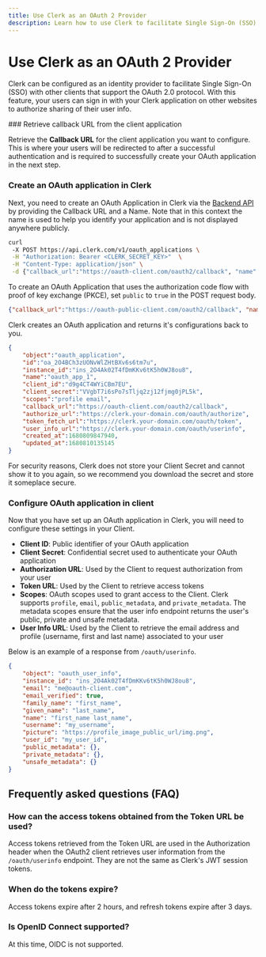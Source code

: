 ```yaml
---
title: Use Clerk as an OAuth 2 Provider
description: Learn how to use Clerk to facilitate Single Sign-On (SSO) with other clients that support the OAuth 2.0 protocol.
---
```


# Use Clerk as an OAuth 2 Provider

Clerk can be configured as an identity provider to facilitate Single Sign-On (SSO) with other clients that support the OAuth 2.0 protocol. With this feature, your users can sign in with your Clerk application on other websites to authorize sharing of their user info.

<Images width={2279} height={1135} src="/docs/images/advance/clerk-idp-flow.svg" alt="Clerk IDP Flow" />

<Steps>
  ### Retrieve callback URL from the client application

  Retrieve the **Callback URL** for the client application you want to configure. This is where your users will be redirected to after a successful authentication and is required to successfully create your OAuth application in the next step.

  ### Create an OAuth application in Clerk

  Next, you need to create an OAuth Application in Clerk via the [Backend API](https://clerk.com/docs/reference/backend-api/tag/OAuth-Applications) by providing the Callback URL and a Name. Note that in this context the name is used to help you identify your application and is not displayed anywhere publicly.

  ```sh {{ prettier: false, filename: 'POST /v1/oauth_applications' }}
  curl
   -X POST https://api.clerk.com/v1/oauth_applications \
   -H "Authorization: Bearer <CLERK_SECRET_KEY>"  \
   -H "Content-Type: application/json" \
   -d {"callback_url":"https://oauth-client.com/oauth2/callback", "name": "oauth_app_1", "scopes": "profile email"}
  ```

  To create an OAuth Application that uses the authorization code flow with proof of key exchange (PKCE), set `public` to `true` in the POST request body.

  ```json {{ prettier: false }}
  {"callback_url":"https://oauth-public-client.com/oauth2/callback", "name": "oauth_app_pkce", "public": true}
  ```

  Clerk creates an OAuth application and returns it's configurations back to you.

  ```json {{ prettier: false, filename: 'RESPONSE' }}
  {
      "object":"oauth_application",
      "id":"oa_2O4BCh3zUONvWlZHtBXv6s6tm7u",
      "instance_id":"ins_2O4Ak02T4fDmKKv6tK5h0WJ8ou8",
      "name":"oauth_app_1",
      "client_id":"d9g4CT4WYiCBm7EU",
      "client_secret":"VVgbT7i6sPo7sTljq2zj12fjmg0jPL5k",
      "scopes":"profile email",
      "callback_url":"https://oauth-client.com/oauth2/callback",
      "authorize_url":"https://clerk.your-domain.com/oauth/authorize",
      "token_fetch_url":"https://clerk.your-domain.com/oauth/token",
      "user_info_url":"https://clerk.your-domain.com/oauth/userinfo",
      "created_at":1680809847940,
      "updated_at":1680810135145
  }
  ```

  <Callout type="warning" emoji="⚠️">
    For security reasons, Clerk does not store your Client Secret and cannot show it to you again, so we recommend you download the secret and store it someplace secure.
  </Callout>

  ### Configure OAuth application in client

  Now that you have set up an OAuth application in Clerk, you will need to configure these settings in your Client.

  - **Client ID**: Public identifier of your OAuth application
  - **Client Secret**: Confidential secret used to authenticate your OAuth application
  - **Authorization URL**: Used by the Client to request authorization from your user
  - **Token URL**: Used by the Client to retrieve access tokens
  - **Scopes**: OAuth scopes used to grant access to the Client. Clerk supports `profile`, `email`, `public_metadata`, and `private_metadata`. The metadata scopes ensure that the user info endpoint returns the user's public, private and unsafe metadata.
  - **User Info URL**: Used by the Client to retrieve the email address and profile (username, first and last name) associated to your user

  Below is an example of a response from `/oauth/userinfo`.

  ```json {{ prettier: false, filename: 'RESPONSE' }}
  {
      "object": "oauth_user_info",
      "instance_id": "ins_2O4Ak02T4fDmKKv6tK5h0WJ8ou8",
      "email": "me@oauth-client.com",
      "email_verified": true,
      "family_name": "first_name",
      "given_name": "last_name",
      "name": "first_name last_name",
      "username": "my_username",
      "picture": "https://profile_image_public_url/img.png",
      "user_id": "my_user_id",
      "public_metadata": {},
      "private_metadata": {},
      "unsafe_metadata": {}
  }
  ```
</Steps>

## Frequently asked questions (FAQ)

### How can the access tokens obtained from the Token URL be used?

Access tokens retrieved from the Token URL are used in the Authorization header when the OAuth2 client retrieves user information from the `/oauth/userinfo` endpoint. They are not the same as Clerk's JWT session tokens.

### When do the tokens expire?

Access tokens expire after 2 hours, and refresh tokens expire after 3 days.

### Is OpenID Connect supported?

At this time, OIDC is not supported.
